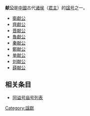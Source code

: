 
'''献公'''是[[中國|中國]]古代[[诸侯|诸侯]]（[[君主|君主]]）的[[谥号|諡号]]之一。

* [[衛獻公|衛獻公]]
* [[齊獻公|齊獻公]]
* [[晋献公|晋献公]]
* [[魯獻公|魯獻公]]
* [[秦献公|秦献公]]
* [[鄭献公|鄭献公]]
* [[单献公|单献公]]
* [[刘献公|刘献公]]
* [[薛献公|薛献公]]

== 相关条目 ==
* [[同谥号庙号列表|同谥号庙号列表]]

[[Category:諡獻|Category:諡獻]]
{{disambig}}